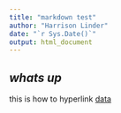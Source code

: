 ```yaml
---
title: "markdown test"
author: "Harrison Linder"
date: "`r Sys.Date()`"
output: html_document
---
```

## *whats up*

this is how to hyperlink [data](https://www.google.com/search?sca_esv=597936199&rlz=1C5CHFA_enUS753US753&sxsrf=ACQVn0_5-PlOsL2tyqLxesQjoYGGYNhKKg:1705099946324&q=r+script+vs+r+notebook&tbm=vid&source=lnms&sa=X&ved=2ahUKEwj_pu2k-NiDAxXWC0QIHWWSChkQ0pQJegQIDBAB&biw=2560&bih=1323&dpr=1#fpstate=ive&vld=cid:2b4aa766,vid:K418swtFnik,st:0)